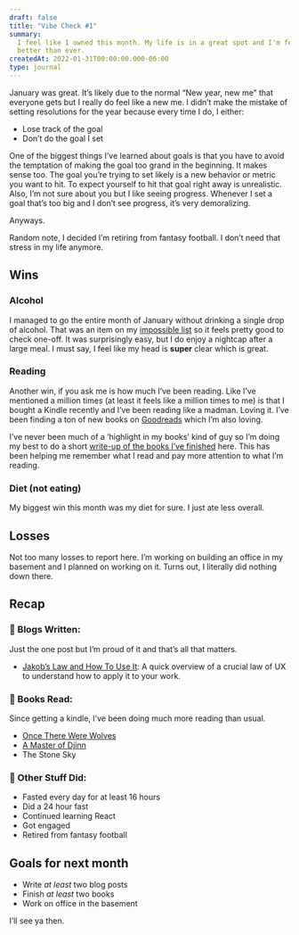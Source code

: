 ```yaml
---
draft: false
title: "Vibe Check #1"
summary:
  I feel like I owned this month. My life is in a great spot and I'm feeling
  better than ever.
createdAt: 2022-01-31T00:00:00.000-06:00
type: journal
---
```


January was great. It’s likely due to the normal “New year, new me” that everyone gets but I really do feel like a new me. I didn’t make the mistake of setting resolutions for the year because every time I do, I either:

- Lose track of the goal
- Don’t do the goal I set

One of the biggest things I’ve learned about goals is that you have to avoid the temptation of making the goal too grand in the beginning. It makes sense too. The goal you’re trying to set likely is a new behavior or metric you want to hit. To expect yourself to hit that goal right away is unrealistic. Also, I’m not sure about you but I like seeing progress. Whenever I set a goal that’s too big and I don’t see progress, it’s very demoralizing.

Anyways.

Random note, I decided I’m retiring from fantasy football. I don’t need that stress in my life anymore.

## Wins

### Alcohol

I managed to go the entire month of January without drinking a single drop of alcohol. That was an item on my [impossible list](https://traekwells.com/journal/impossible-list) so it feels pretty good to check one-off. It was surprisingly easy, but I do enjoy a nightcap after a large meal. I must say, I feel like my head is **super** clear which is great.

### Reading

Another win, if you ask me is how much I’ve been reading. Like I’ve mentioned a million times (at least it feels like a million times to me) is that I bought a Kindle recently and I’ve been reading like a madman. Loving it. I’ve been finding a ton of new books on [Goodreads](https://www.goodreads.com/user/show/143010468-traek-wells) which I’m also loving.

I’ve never been much of a ‘highlight in my books’ kind of guy so I’m doing my best to do a short [write-up of the books I’ve finished](https://traekwells.com/bookshelf) here. This has been helping me remember what I read and pay more attention to what I’m reading.

### Diet (not eating)

My biggest win this month was my diet for sure. I just ate less overall.

## Losses

Not too many losses to report here. I’m working on building an office in my basement and I planned on working on it. Turns out, I literally did nothing down there.

## Recap

### 📜 Blogs Written:

Just the one post but I’m proud of it and that’s all that matters.

- [Jakob’s Law and How To Use It](https://traekwells.com/blog/jakobs-law-and-how-to-use-it): A quick overview of a crucial law of UX to understand how to apply it to your work.

### 📖 Books Read:

Since getting a kindle, I’ve been doing much more reading than usual.

- [Once There Were Wolves](https://traekwells.com/bookshelf/once-there-were-wolves/)
- [A Master of Djinn](https://traekwells.com/bookshelf/a-master-of-djinn/)
- The Stone Sky

### 🐜 Other Stuff Did:

- Fasted every day for at least 16 hours
- Did a 24 hour fast
- Continued learning React
- Got engaged
- Retired from fantasy football

## Goals for next month

- Write _at least_ two blog posts
- Finish _at least_ two books
- Work on office in the basement

I’ll see ya then.
